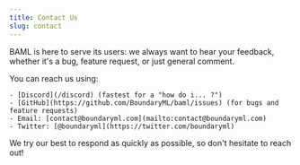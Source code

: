 ```yaml
---
title: Contact Us
slug: contact
---
```



BAML is here to serve its users: we always want to hear your feedback, whether
it's a bug, feature request, or just general comment.

You can reach us using:

    - [Discord](/discord) (fastest for a "how do i... ?")
    - [GitHub](https://github.com/BoundaryML/baml/issues) (for bugs and feature requests)
    - Email: [contact@boundaryml.com](mailto:contact@boundaryml.com)
    - Twitter: [@boundaryml](https://twitter.com/boundaryml)

We try our best to respond as quickly as possible, so don't hesitate to reach out!